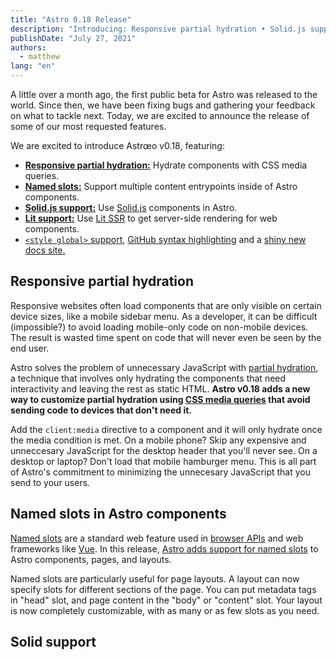 ```yaml
---
title: "Astro 0.18 Release"
description: "Introducing: Responsive partial hydration • Solid.js support • Lit SSR support • Named slots • Global style support • and more!"
publishDate: "July 27, 2021"
authors:
  - matthew
lang: "en"
---
```



A little over a month ago, the first public beta for Astro was released to the world. Since then, we have been fixing bugs and gathering your feedback on what to tackle next. Today, we are excited to announce the release of some of our most requested features.

We are excited to introduce Astrœo v0.18, featuring:

- **[Responsive partial hydration:](#responsive-partial-hydration)** Hydrate components with CSS media queries.
- **[Named slots:](#named-slots-in-astro-components)** Support multiple content entrypoints inside of Astro components.
- **[Solid.js support:](#solid-support)** Use [Solid.js](https://www.solidjs.com/) components in Astro.
- **[Lit support:](#solid-support)** Use [Lit SSR](https://lit.dev/) to get server-side rendering for web components.
- [`<style global>` support](https://docs.astro.build/guides/styling#overview), [GitHub syntax highlighting](https://twitter.com/n_moore/status/1417881860051509250) and a [shiny new docs site.](https://docs.astro.build/)

## Responsive partial hydration

<BlogContentImage
	src={hydration}
	alt="Code example that shows off using the new client:media hydrator."
/>

Responsive websites often load components that are only visible on certain device sizes, like a mobile sidebar menu. As a developer, it can be difficult (impossible?) to avoid loading mobile-only code on non-mobile devices. The result is wasted time spent on code that will never even be seen by the end user.

Astro solves the problem of unnecessary JavaScript with [partial hydration](https://docs.astro.build/core-concepts/component-hydration), a technique that involves only hydrating the components that need interactivity and leaving the rest as static HTML. **Astro v0.18 adds a new way to customize partial hydration using [CSS media queries](https://docs.astro.build/core-concepts/component-hydration#mycomponent-clientmediaquery-) that avoid sending code to devices that don't need it.**

Add the `client:media` directive to a component and it will only hydrate once the media condition is met. On a mobile phone? Skip any expensive and unneccesary JavaScript for the desktop header that you'll never see. On a desktop or laptop? Don't load that mobile hamburger menu. This is all part of Astro's commitment to minimizing the unnecesary JavaScript that you send to your users.

## Named slots in Astro components

<BlogContentImage
	src={namedSlots}
	alt="Using multiple slots to provide the head and body parts of a Layout component."
/>

[Named slots](https://developer.mozilla.org/en-US/docs/Web/Web_Components/Using_templates_and_slots) are a standard web feature used in [browser APIs](https://developer.mozilla.org/en-US/docs/Web/Web_Components/Using_templates_and_slots) and web frameworks like [Vue](https://vuejs.org/v2/guide/components-slots.html#Named-Slots). In this release, [Astro adds support for named slots](https://docs.astro.build/core-concepts/astro-components#slots) to Astro components, pages, and layouts.

Named slots are particularly useful for page layouts. A layout can now specify slots for different sections of the page. You can put metadata tags in "head" slot, and page content in the "body" or "content" slot. Your layout is now completely customizable, with as many or as few slots as you need.

## Solid support

<p class="box" class="rounded-lg bg-astro-gray-500 p-8" set:html={solidLogo}></p>
<style
	is:inline
	set:text={".box { border-radius: 0.75rem; padding: 2rem 4rem; } p.box svg { box-shadow: none; }"}
/>

[Solid](https://www.solidjs.com/) is a JSX-based UI framework that bills itself as the familiar, modern, more reactive alternative to React. We're really excited about Solid, and with the new [Solid renderer](https://github.com/withastro/astro/tree/main/packages/renderers/renderer-solid) for Astro you can use Solid as a first-class framework in your project.

Adding support for Solid (our third officially-supported JSX framework) wasn't easy, and required a major refactoring of how Astro handles JSX. The final result was worth it: Astro is now much better at supporting different types of JSX and can even support the new React v17 JSX transform. This new foundation for Astro should support us well into the future.

The release of Solid v1.0 is the perfect showcase for Astro's multi-framework promise: try out your first Solid component in an existing project side-by-side with the rest of your components. Where other build tools force you to choose a single framework and stick with it, Astro makes multi-framework projects easy for short-term code migrations or long-term site architectures.

## Lit SSR support

<p class="box" class="rounded-lg bg-astro-gray-500 p-8 text-astro-gray-100" set:html={litLogo}></p>

Server-side rendering (SSR) for web components is finally here, thanks to Lit and the new [Lit renderer for Astro](https://github.com/withastro/astro/tree/main/packages/renderers/renderer-lit).

Thanks to the [Declarative Shadow DOM](https://web.dev/declarative-shadow-dom/) -- a new HTML feature that's now available in Chrome -- the Lit project was able to release experimental SSR support for Lit. Define a custom element in JavaScript and server render it with Astro as you would any other component from React or Vue. Unlike other JS components, you still use the custom element tag name in your HTML.

The Lit SSR renderer is experimental, and some existing web components may not work with the new API. As other web component libraries adopt declarative shadow DOM and common APIs emerge for rendering, we hope to bring support to those libraries as well. We will keep refining and improving this support as we move towards Astro v1.0.

## Community

We've been absolutely blown away by the love Astro has received in such a short amount of time:

- Featured articles and guides from [Netlify](https://www.netlify.com/blog/2021/07/23/build-a-modern-shopping-site-with-astro-and-serverless-functions/), [Cloudflare](https://developers.cloudflare.com/pages/framework-guides/astro), [CSS Tricks](https://css-tricks.com/a-look-at-building-with-astro/), and more.
- Over 2,000 developers have downloaded the [Astro VSCode extension](https://marketplace.visualstudio.com/items?itemName=astro-build.astro-vscode)
- Over 500 weekly visitors to our [amazing Discord](https://astro.build/chat/)
- Over 300 public projects using Astro [on Github](https://github.com/withastro/astro)
- 2 (TWO!) Astro jobs already posted on Discord!
- [GitHub adds support for Astro component syntax highlighting](https://twitter.com/n_moore/status/1417881860051509250)

To learn more about Astro and start building your first site, check out [the Getting Started guide.](https://docs.astro.build)
